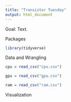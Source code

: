 ```yaml
---
title: "Transistor Tuesday"
output: html_document
---
```


Goal: Text.


Packages
```r

library(tidyverse)

```

Data and Wrangling
```r

cpu = read_csv("cpu.csv")

gpu = read_csv("gpu.csv")

ram = read_csv("ram.csv")

```

Visualization
```r


```

